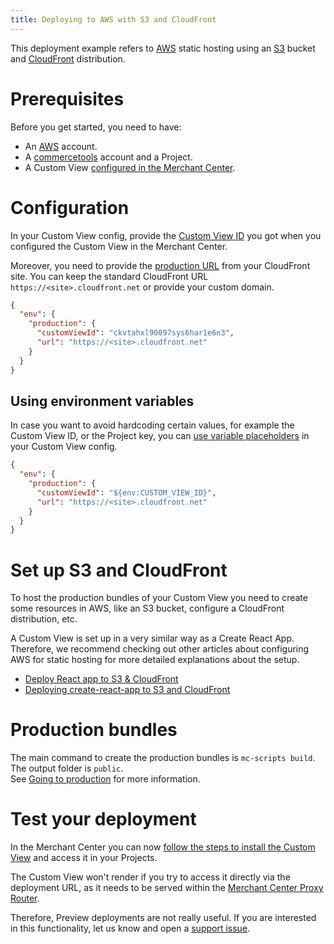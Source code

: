```yaml
---
title: Deploying to AWS with S3 and CloudFront
---
```


This deployment example refers to [AWS](https://aws.amazon.com/) static hosting using an [S3](https://s3.console.aws.amazon.com/s3/home) bucket and [CloudFront](https://console.aws.amazon.com/cloudfront/home) distribution.

# Prerequisites

Before you get started, you need to have:

- An [AWS](https://aws.amazon.com/) account.
- A [commercetools](https://docs-beta-custom-views.commercetools.vercel.app/getting-started) account and a Project.
- A Custom View [configured in the Merchant Center](https://docs-beta-custom-views.commercetools.vercel.app/merchant-center/managing-custom-views).

# Configuration

In your Custom View config, provide the [Custom View ID](/api-reference/custom-view-config#envproductioncustomviewid) you got when you configured the Custom View in the Merchant Center.

Moreover, you need to provide the [production URL](/api-reference/custom-view-config#envproductionurl) from your CloudFront site. You can keep the standard CloudFront URL `https://<site>.cloudfront.net` or provide your custom domain.

```json title="custom-view-config.json"
{
  "env": {
    "production": {
      "customViewId": "ckvtahxl90097sys6har1e6n3",
      "url": "https://<site>.cloudfront.net"
    }
  }
}
```

## Using environment variables

In case you want to avoid hardcoding certain values, for example the Custom View ID, or the Project key, you can [use variable placeholders](/api-reference/custom-view-config#using-variable-placeholders) in your Custom View config.

```json title="custom-view-config.json" highlightLines="4"
{
  "env": {
    "production": {
      "customViewId": "${env:CUSTOM_VIEW_ID}",
      "url": "https://<site>.cloudfront.net"
    }
  }
}
```

# Set up S3 and CloudFront

To host the production bundles of your Custom View you need to create some resources in AWS, like an S3 bucket, configure a CloudFront distribution, etc.

<Info>

A Custom View is set up in a very similar way as a Create React App. Therefore, we recommend checking out other articles about configuring AWS for static hosting for more detailed explanations about the setup.

* [Deploy React app to S3 & CloudFront](https://dev.to/karanpratapsingh/deploy-react-app-to-s3-cloudfront-1cao)
* [Deploying create-react-app to S3 and CloudFront](https://wolovim.medium.com/deploying-create-react-app-to-s3-or-cloudfront-48dae4ce0af)

</Info>

# Production bundles

The main command to create the production bundles is `mc-scripts build`. The output folder is `public`.<br />
See [Going to production](/development/going-to-production) for more information.

# Test your deployment

In the Merchant Center you can now [follow the steps to install the Custom View](https://docs-beta-custom-views.commercetools.vercel.app/merchant-center/managing-custom-views) and access it in your Projects.

<Warning>

The Custom View won't render if you try to access it directly via the deployment URL, as it needs to be served within the [Merchant Center Proxy Router](/concepts/merchant-center-proxy-router).

Therefore, Preview deployments are not really useful. If you are interested in this functionality, let us know and open a [support issue](https://github.com/commercetools/merchant-center-application-kit/issues/new/choose).

</Warning>
